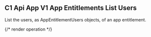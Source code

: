 ## C1 Api App V1 App Entitlements List Users

List the users, as AppEntitlementUsers objects, of an app entitlement.

{/* render operation */}

